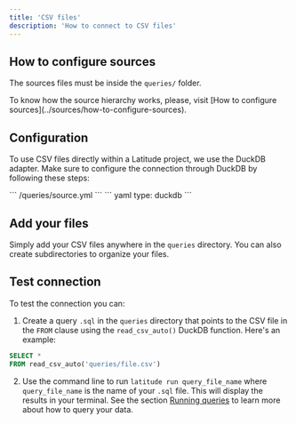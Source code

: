 ```yaml
---
title: 'CSV files'
description: 'How to connect to CSV files'
---
```


## How to configure sources

The sources files must be inside the `queries/` folder.

<Note>
  To know how the source hierarchy works, please, visit [How to configure
  sources](../sources/how-to-configure-sources).
</Note>

## Configuration

To use CSV files directly within a Latitude project, we use the DuckDB adapter. Make sure to configure the connection through DuckDB by following these steps:

<Steps>
  <Step title="Create the source `.yaml` file within the `queries` folder if you haven't already">
    ``` /queries/source.yml ```
  </Step>
  <Step title='Add the following code for your DuckDB connection'>
    ``` yaml
    type: duckdb
    ```
  </Step>
  <Step title='Done, now you can test your connection'></Step>
</Steps>

## Add your files

Simply add your CSV files anywhere in the `queries` directory. You can also create subdirectories to organize your files.

## Test connection

To test the connection you can:

1. Create a query `.sql` in the `queries` directory that points to the CSV file in the `FROM` clause using the `read_csv_auto()` DuckDB function. Here's an example:
```sql
SELECT *
FROM read_csv_auto('queries/file.csv')
```
2. Use the command line to run `latitude run query_file_name` where `query_file_name` is the name of your `.sql` file. This will display the results in your terminal. See the section [Running queries](../guides/development/latitude-cli#running-queries) to learn more about how to query your data.
